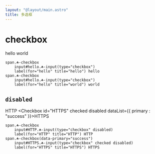 ```yaml
---
layout: "@layout/main.astro"
title: 多选框
---
```




# checkbox

<Checkbox id="hello">hello</Checkbox>
<Checkbox id="world" checked>world</Checkbox>

```pug
span.☘-checkbox
    input#hello.☘-input(type="checkbox")
    label(for="hello" title="hello") hello
span.☘-checkbox
    input#hello.☘-input(type="checkbox")
    label(for="hello" title="world") world
```

## `disabled`

<Checkbox id="HTTP" disabled>HTTP</Checkbox>
<Checkbox id="HTTPS" checked disabled dataList={{ primary : "success" }}>HTTPS</Checkbox>

```pug
span.☘-checkbox
    input#HTTP.☘-input(type="checkbox" disabled)
    label(for="HTTP" title="HTTP") HTTP
span.☘-checkbox(data-primary="success")
    input#HTTPS.☘-input(type="checkbox" checked disabled)
    label(for="HTTPS" title="HTTPS") HTTPS
```

